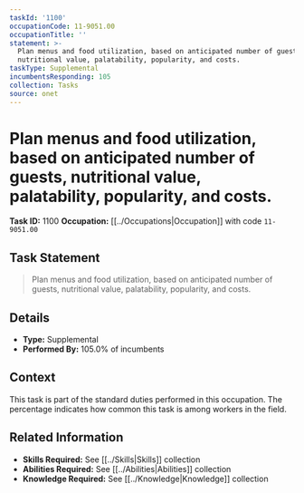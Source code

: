 ```yaml
---
taskId: '1100'
occupationCode: 11-9051.00
occupationTitle: ''
statement: >-
  Plan menus and food utilization, based on anticipated number of guests,
  nutritional value, palatability, popularity, and costs.
taskType: Supplemental
incumbentsResponding: 105
collection: Tasks
source: onet
---
```

# Plan menus and food utilization, based on anticipated number of guests, nutritional value, palatability, popularity, and costs.

**Task ID:** 1100
**Occupation:** [[../Occupations|Occupation]] with code `11-9051.00`

## Task Statement

> Plan menus and food utilization, based on anticipated number of guests, nutritional value, palatability, popularity, and costs.

## Details

- **Type:** Supplemental
- **Performed By:** 105.0% of incumbents

## Context

This task is part of the standard duties performed in this occupation. The percentage indicates how common this task is among workers in the field.

## Related Information

- **Skills Required:** See [[../Skills|Skills]] collection
- **Abilities Required:** See [[../Abilities|Abilities]] collection
- **Knowledge Required:** See [[../Knowledge|Knowledge]] collection
